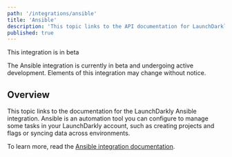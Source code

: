 ```yaml
---
path: '/integrations/ansible'
title: 'Ansible'
description: 'This topic links to the API documentation for LaunchDarkly''s Ansible integration.'
published: true
---
```


<Callout intent="alert">
<CalloutTitle>This integration is in beta</CalloutTitle>
<CalloutDescription>

The Ansible integration is currently in beta and undergoing active development. Elements of this integration may change without notice.

</CalloutDescription>
</Callout>

## Overview

This topic links to the documentation for the LaunchDarkly Ansible integration. Ansible is an automation tool you can configure to manage some tasks in your LaunchDarkly account, such as creating projects and flags or syncing data across environments.

To learn more, read the [Ansible integration documentation](https://launchdarkly-labs.github.io/ansible-launchdarkly-collection/).
